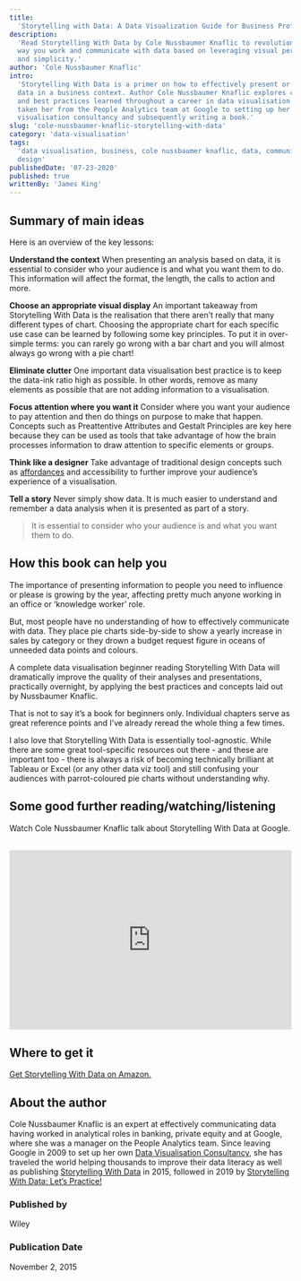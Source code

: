 ```yaml
---
title:
  'Storytelling with Data: A Data Visualization Guide for Business Professionals'
description:
  'Read Storytelling With Data by Cole Nussbaumer Knaflic to revolutionsie the
  way you work and communicate with data based on leveraging visual perception
  and simplicity.'
author: 'Cole Nussbaumer Knaflic'
intro:
  'Storytelling With Data is a primer on how to effectively present or share
  data in a business context. Author Cole Nussbaumer Knaflic explores concepts
  and best practices learned throughout a career in data visualisation that has
  taken her from the People Analytics team at Google to setting up her own data
  visualisation consultancy and subsequently writing a book.'
slug: 'cole-nussbaumer-knaflic-storytelling-with-data'
category: 'data-visualisation'
tags:
  'data visualisation, business, cole nussbaumer knaflic, data, communication,
  design'
publishedDate: '07-23-2020'
published: true
writtenBy: 'James King'
---
```


## Summary of main ideas

Here is an overview of the key lessons:

**Understand the context** When presenting an analysis based on data, it is
essential to consider who your audience is and what you want them to do. This
information will affect the format, the length, the calls to action and more.

**Choose an appropriate visual display** An important takeaway from Storytelling
With Data is the realisation that there aren’t really that many different types
of chart. Choosing the appropriate chart for each specific use case can be
learned by following some key principles. To put it in over-simple terms: you
can rarely go wrong with a bar chart and you will almost always go wrong with a
pie chart!

**Eliminate clutter** One important data visualisation best practice is to keep
the data-ink ratio high as possible. In other words, remove as many elements as
possible that are not adding information to a visualisation.

**Focus attention where you want it** Consider where you want your audience to
pay attention and then do things on purpose to make that happen. Concepts such
as Preattentive Attributes and Gestalt Principles are key here because they can
be used as tools that take advantage of how the brain processes information to
draw attention to specific elements or groups.

**Think like a designer** Take advantage of traditional design concepts such as
[affordances](https://www.interaction-design.org/literature/topics/affordances)
and accessibility to further improve your audience’s experience of a
visualisation.

**Tell a story** Never simply show data. It is much easier to understand and
remember a data analysis when it is presented as part of a story.

> It is essential to consider who your audience is and what you want them to do.

## How this book can help you

The importance of presenting information to people you need to influence or
please is growing by the year, affecting pretty much anyone working in an office
or ‘knowledge worker’ role.

But, most people have no understanding of how to effectively communicate with
data. They place pie charts side-by-side to show a yearly increase in sales by
category or they drown a budget request figure in oceans of unneeded data points
and colours.

A complete data visualisation beginner reading Storytelling With Data will
dramatically improve the quality of their analyses and presentations,
practically overnight, by applying the best practices and concepts laid out by
Nussbaumer Knaflic.

That is not to say it’s a book for beginners only. Individual chapters serve as
great reference points and I’ve already reread the whole thing a few times.

I also love that Storytelling With Data is essentially tool-agnostic. While
there are some great tool-specific resources out there - and these are important
too - there is always a risk of becoming technically brilliant at Tableau or
Excel (or any other data viz tool) and still confusing your audiences with
parrot-coloured pie charts without understanding why.

## Some good further reading/watching/listening

Watch Cole Nussbaumer Knaflic talk about Storytelling With Data at Google.

<br />
<iframe
  width="100%"
  height="320px"
  src="https://www.youtube.com/embed/8EMW7io4rSI"
  frameBorder="0"
  allow="accelerometer; autoplay; encrypted-media; gyroscope; picture-in-picture"
  allowFullScreen
></iframe>

## Where to get it

[Get Storytelling With Data on Amazon.](https://www.amazon.com/Storytelling-Data-Visualization-Business-Professionals/dp/1119002257/ref=as_li_ss_tl?dchild=1&keywords=storytelling+with+data&qid=1598696127&s=books&sr=1-1&linkCode=ll1&tag=paperbacktrav-20&linkId=30446e437ab74e93bc75afdf527712e4&language=en_US)

## About the author

Cole Nussbaumer Knaflic is an expert at effectively communicating data having
worked in analytical roles in banking, private equity and at Google, where she
was a manager on the People Analytics team. Since leaving Google in 2009 to set
up her own
[Data Visualisation Consultancy](http://www.storytellingwithdata.com/), she has
traveled the world helping thousands to improve their data literacy as well as
publishing
[Storytelling With Data](https://www.amazon.com/Storytelling-Data-Visualization-Business-Professionals/dp/1119002257/ref=as_li_ss_tl?dchild=1&keywords=storytelling+with+data&qid=1598696127&s=books&sr=1-1&linkCode=ll1&tag=paperbacktrav-20&linkId=30446e437ab74e93bc75afdf527712e4&language=en_US)
in 2015, followed in 2019 by
[Storytelling With Data: Let’s Practice!](https://www.amazon.com/Storytelling-Data-Cole-Nussbaumer-Knaflic/dp/1119621496/ref=as_li_ss_tl?dchild=1&keywords=Storytelling+With+Data:+Let%E2%80%99s+Practice!&qid=1598696204&s=books&sr=1-1&linkCode=ll1&tag=paperbacktrav-20&linkId=eddb2c0766d9fe25e3682d81944a0650&language=en_US)

### Published by

Wiley

### Publication Date

November 2, 2015
